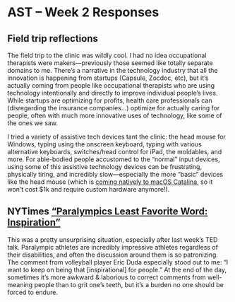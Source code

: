 # AST – Week 2 Responses

## Field trip reflections

The field trip to the clinic was wildly cool. I had no idea occupational therapists were makers—previously those seemed like totally separate domains to me. There’s a narrative in the technology industry that all the innovation is happening from startups (Capsule, Zocdoc, etc), but it’s actually coming from people like occupational therapists who are using technology intentionally and directly to improve individual people’s lives. While startups are optimizing for profits, health care professionals can (disregarding the insurance companies…) optimize for actually caring for people, often with much more innovative uses of technology, like some of the ones we saw.

I tried a variety of assistive tech devices tant the clinic: the head mouse for Windows, typing using the onscreen keyboard, typing with various alternative keyboards, switches/head control for iPad, the moldables, and more. For able-bodied people accustomed to the “normal” input devices, using some of this assistive technology devices can be frustrating, physically tiring, and incredibly slow—especially the more “basic” devices like the head mouse (which is [coming natively to macOS Catalina](https://twitter.com/_inside/status/1225199498001047552?s=20), so it won’t cost $1k and require custom hardware anymore!).

## NYTimes [“Paralympics Least Favorite Word: Inspiration”](https://www.nytimes.com/2016/09/18/sports/athletes-at-paralympics-pursue-gold-not-platitudes.html)

This was a pretty unsurprising situation, especially after last week’s TED talk. Paralympic athletes are incredibly impressive athletes regardless of their disabilities, and often the discussion around them is so patronizing. The comment from volleyball player Eric Duda especially stood out to me: “I want to keep on being that [inspirational] for people.” At the end of the day, sometimes it’s more awkward & laborious to correct comments from well-meaning people than to grit one’s teeth, but it’s a burden no one should be forced to endure.
